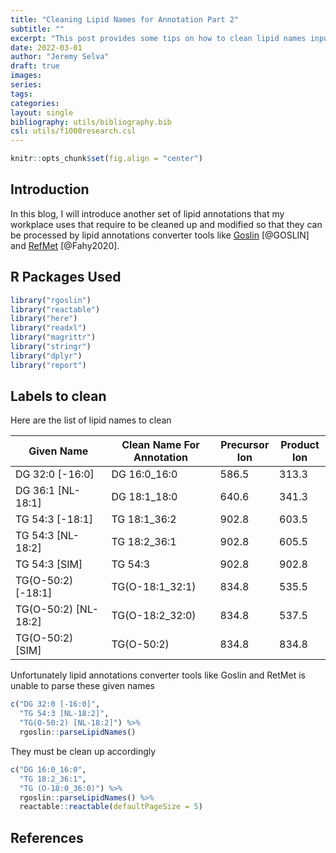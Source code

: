 ```yaml
---
title: "Cleaning Lipid Names for Annotation Part 2"
subtitle: ""
excerpt: "This post provides some tips on how to clean lipid names input suited for some current nomenclature tools using R"
date: 2022-03-01
author: "Jeremy Selva"
draft: true
images:
series:
tags:
categories:
layout: single
bibliography: utils/bibliography.bib
csl: utils/f1000research.csl
---
```


```r
knitr::opts_chunk$set(fig.align = "center")

```

## Introduction

In this blog, I will introduce another set of lipid annotations that my workplace uses that require to be cleaned up and modified so that they can be processed by lipid annotations converter tools like [Goslin](https://lifs-tools.org/goslin) [@GOSLIN] and [RefMet](https://metabolomicsworkbench.org/databases/refmet/index.php) [@Fahy2020].

## R Packages Used

```r
library("rgoslin")
library("reactable")
library("here")
library("readxl")
library("magrittr")
library("stringr")
library("dplyr")
library("report")
```

## Labels to clean

Here are the list of lipid names to clean

| Given Name             | Clean Name For Annotation | Precursor Ion | Product Ion |
|------------------------|---------------------------|---------------|-------------|
| DG 32:0 \[-16:0\]      | DG 16:0_16:0              | 586.5         | 313.3       |
| DG 36:1 \[NL-18:1\]    | DG 18:1_18:0              | 640.6         | 341.3       |
| TG 54:3 \[-18:1\]      | TG 18:1_36:2              | 902.8         | 603.5       |
| TG 54:3 \[NL-18:2\]    | TG 18:2_36:1              | 902.8         | 605.5       |
| TG 54:3 \[SIM\]        | TG 54:3                   | 902.8         | 902.8       |
| TG(O-50:2) \[-18:1\]   | TG(O-18:1_32:1)           | 834.8         | 535.5       |
| TG(O-50:2) \[NL-18:2\] | TG(O-18:2_32:0)           | 834.8         | 537.5       |
| TG(O-50:2) \[SIM\]     | TG(O-50:2)                | 834.8         | 834.8       |

Unfortunately lipid annotations converter tools like Goslin and RetMet is unable to parse these given names

```r
c("DG 32:0 [-16:0]",
  "TG 54:3 [NL-18:2]",
  "TG(O-50:2) [NL-18:2]") %>%
  rgoslin::parseLipidNames()
```

They must be clean up accordingly

```r
c("DG 16:0_16:0",
  "TG 18:2_36:1",
  "TG (O-18:0_36:0)") %>%
  rgoslin::parseLipidNames() %>%
  reactable::reactable(defaultPageSize = 5)
```

## References
